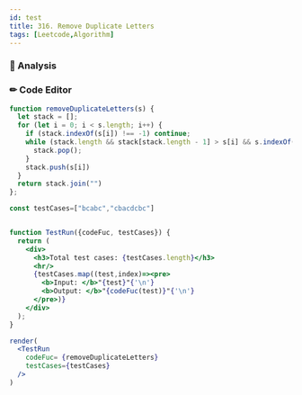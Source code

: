 ```yaml
---
id: test
title: 316. Remove Duplicate Letters 
tags: [Leetcode,Algorithm]
---
```


### 📃  Analysis


### ✏  Code Editor


```jsx live noInline
function removeDuplicateLetters(s) {
  let stack = [];
  for (let i = 0; i < s.length; i++) {
    if (stack.indexOf(s[i]) !== -1) continue;
    while (stack.length && stack[stack.length - 1] > s[i] && s.indexOf(stack[stack.length - 1], i) !== -1) {
      stack.pop();
    }
    stack.push(s[i])
  }
  return stack.join("")
};

const testCases=["bcabc","cbacdcbc"]


function TestRun({codeFuc, testCases}) {
  return (
    <div>
      <h3>Total test cases: {testCases.length}</h3>
      <hr/>
      {testCases.map((test,index)=><pre>
        <b>Input: </b>"{test}"{'\n'}
        <b>Output: </b>"{codeFuc(test)}"{'\n'}
      </pre>)}
    </div>
  );
}

render(
  <TestRun
    codeFuc= {removeDuplicateLetters}
    testCases={testCases}
  />
)
```

